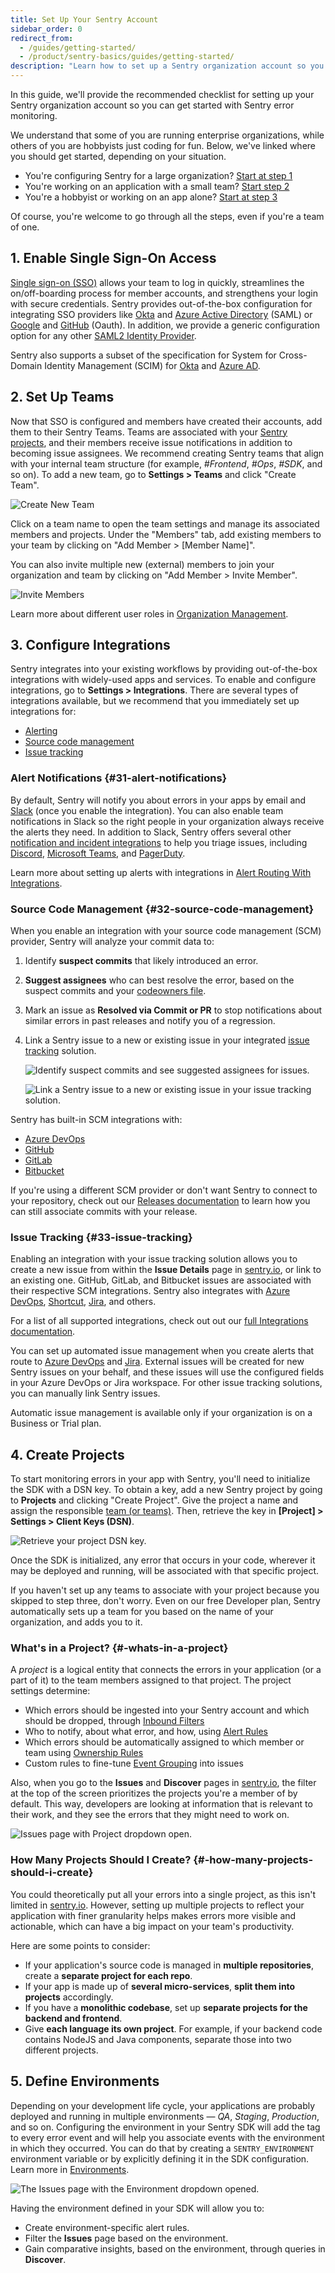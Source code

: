 ```yaml
---
title: Set Up Your Sentry Account
sidebar_order: 0
redirect_from:
  - /guides/getting-started/
  - /product/sentry-basics/guides/getting-started/
description: "Learn how to set up a Sentry organization account so you can start fixing errors right away."
---
```


In this guide, we'll provide the recommended checklist for setting up your Sentry organization account so you can get started with Sentry error monitoring.

We understand that some of you are running enterprise organizations, while others of you are hobbyists just coding for fun. Below, we've linked where you should get started, depending on your situation.

- You're configuring Sentry for a large organization? [Start at step 1](#1-enable-single-sign-on-access)
- You're working on an application with a small team? [Start step 2](#2-set-up-teams)
- You're a hobbyist or working on an app alone? [Start at step 3](#3-configure-integrations)

Of course, you're welcome to go through all the steps, even if you're a team of one.

## 1. Enable Single Sign-On Access

[Single sign-on (SSO)](/product/accounts/sso/) allows your team to log in quickly, streamlines the on/off-boarding process for member accounts, and strengthens your login with secure credentials. Sentry provides out-of-the-box configuration for integrating SSO providers like [Okta](/product/accounts/sso/#okta) and [Azure Active Directory](/product/accounts/sso/#azure-active-directory) (SAML) or [Google](/product/accounts/sso/#google-business-app) and [GitHub](/product/accounts/sso/#github-organizations) (Oauth). In addition, we provide a generic configuration option for any other [SAML2 Identity Provider](/product/accounts/sso/saml2/).

Sentry also supports a subset of the specification for System for Cross-Domain Identity Management (SCIM) for [Okta](/product/accounts/sso/okta-sso/okta-scim/) and [Azure AD](/product/accounts/sso/azure-sso/#scim-integration).

## 2. Set Up Teams

Now that SSO is configured and members have created their accounts, add them to their Sentry Teams. Teams are associated with your [Sentry projects](#4-create-projects), and their members receive issue notifications in addition to becoming issue assignees. We recommend creating Sentry teams that align with your internal team structure (for example, _#Frontend_, _#Ops_, _#SDK_, and so on). To add a new team, go to **Settings > Teams** and click "Create Team".

![Create New Team](team-settings.png)

Click on a team name to open the team settings and manage its associated members and projects.
Under the "Members" tab, add existing members to your team by clicking on "Add Member > [Member Name]".

You can also invite multiple new (external) members to join your organization and team by clicking on "Add Member > Invite Member".

![Invite Members](invite-members.png)

Learn more about different user roles in [Organization Management](/product/accounts/membership/).

## 3. Configure Integrations

Sentry integrates into your existing workflows by providing out-of-the-box integrations with widely-used apps and services. To enable and configure integrations, go to **Settings > Integrations**. There are several types of integrations available, but we recommend that you immediately set up integrations for:

- [Alerting](#31-alert-notifications)
- [Source code management](#32-source-code-management)
- [Issue tracking](#33-issue-tracking)

### Alert Notifications {#31-alert-notifications}

By default, Sentry will notify you about errors in your apps by email and [Slack](/product/integrations/notification-incidents/slack/) (once you enable the integration). You can also enable team notifications in Slack so the right people in your organization always receive the alerts they need. In addition to Slack, Sentry offers several other [notification and incident integrations](/product/integrations/notification-incidents/) to help you triage issues, including [Discord](/product/integrations/notification-incidents/discord/), [Microsoft Teams](/product/integrations/notification-incidents/msteams/), and [PagerDuty](/product/integrations/notification-incidents/pagerduty/). 

Learn more about setting up alerts with integrations in [Alert Routing With Integrations](/product/alerts/create-alerts/routing-alerts/).

### Source Code Management {#32-source-code-management}

When you enable an integration with your source code management (SCM) provider, Sentry will analyze your commit data to:

1. Identify **suspect commits** that likely introduced an error.
1. **Suggest assignees** who can best resolve the error, based on the suspect commits and your [codeowners file](/product/issues/issue-owners/#code-owners).
1. Mark an issue as **Resolved via Commit or PR** to stop notifications about similar errors in past releases and notify you of a regression.
1. Link a Sentry issue to a new or existing issue in your integrated [issue tracking](#33-issue-tracking) solution.

   ![Identify suspect commits and see suggested assignees for issues.](issue-integrations-01.png)

   ![Link a Sentry issue to a new or existing issue in your issue tracking solution.](issue-integrations-02.png)

Sentry has built-in SCM integrations with:

- [Azure DevOps](/product/integrations/source-code-mgmt/azure-devops/)
- [GitHub](/product/integrations/source-code-mgmt/github/)
- [GitLab](/product/integrations/source-code-mgmt/gitlab/)
- [Bitbucket](/product/integrations/source-code-mgmt/bitbucket/)

If you're using a different SCM provider or don't want Sentry to connect to your repository, check out our [Releases documentation](/product/releases/associate-commits/) to learn how you can still associate commits with your release.

### Issue Tracking {#33-issue-tracking}

Enabling an integration with your issue tracking solution allows you to create a new issue from within the **Issue Details** page in [sentry.io](https://sentry.io), or link to an existing one. GitHub, GitLab, and Bitbucket issues are associated with their respective SCM integrations. Sentry also integrates with [Azure DevOps](/product/integrations/source-code-mgmt/azure-devops/), [Shortcut](/product/integrations/issue-tracking/shortcut/), [Jira](/product/integrations/issue-tracking/jira/), and others.

For a list of all supported integrations, check out out our [full Integrations documentation](/product/integrations/).

You can set up automated issue management when you create alerts that route to [Azure DevOps](/product/integrations/source-code-mgmt/azure-devops/#automatically) and [Jira](/product/integrations/issue-tracking/jira/#automatically). External issues will be created for new Sentry issues on your behalf, and these issues will use the configured fields in your Azure DevOps or Jira workspace. For other issue tracking solutions, you can manually link Sentry issues.

<Note>

Automatic issue management is available only if your organization is on a Business or Trial plan.

</Note>

## 4. Create Projects

To start monitoring errors in your app with Sentry, you'll need to initialize the SDK with a DSN key. To obtain a key, add a new Sentry project by going to **Projects** and clicking "Create Project". Give the project a name and assign the responsible [team (or teams)](#2-set-up-teams). Then, retrieve the key in **[Project] > Settings > Client Keys (DSN)**.

![Retrieve your project DSN key.](project-dsn.png)

Once the SDK is initialized, any error that occurs in your code, wherever it may be deployed and running, will be associated with that specific project.

If you haven't set up any teams to associate with your project because you skipped to step three, don't worry. Even on our free Developer plan, Sentry automatically sets up a team for you based on the name of your organization, and adds you to it.

### What's in a Project? {#-whats-in-a-project}

A _project_ is a logical entity that connects the errors in your application (or a part of it) to the team members assigned to that project. The project settings determine:

- Which errors should be ingested into your Sentry account and which should be dropped, through [Inbound Filters](/product/accounts/quotas/#inbound-data-filters)
- Who to notify, about what error, and how, using [Alert Rules](/product/alerts/alert-types/)
- Which errors should be automatically assigned to which member or team using [Ownership Rules](/product/issues/ownership-rules/)
- Custom rules to fine-tune [Event Grouping](/product/data-management-settings/event-grouping/) into issues

Also, when you go to the **Issues** and **Discover** pages in [sentry.io](https://sentry.io), the filter at the top of the screen prioritizes the projects you're a member of by default. This way, developers are looking at information that is relevant to their work, and they see the errors that they might need to work on.

![Issues page with Project dropdown open.](issues-project-dropdown.png)

### How Many Projects Should I Create? {#-how-many-projects-should-i-create}

You could theoretically put all your errors into a single project, as this isn't limited in [sentry.io](https://sentry.io). However, setting up multiple projects to reflect your application with finer granularity helps makes errors more visible and actionable, which can have a big impact on your team's productivity.

Here are some points to consider:

- If your application's source code is managed in **multiple repositories**, create a **separate project for each repo**.
- If your app is made up of **several micro-services**, **split them into projects** accordingly.
- If you have a **monolithic codebase**, set up **separate projects for the backend and frontend**.
- Give **each language its own project**. For example, if your backend code contains NodeJS and Java components, separate those into two different projects.

## 5. Define Environments

Depending on your development life cycle, your applications are probably deployed and running in multiple environments — _QA_, _Staging_, _Production_, and so on. Configuring the environment in your Sentry SDK will add the tag to every error event and will help you associate events with the environment in which they occurred. You can do that by creating a `SENTRY_ENVIRONMENT` environment variable or by explicitly defining it in the SDK configuration. Learn more in [Environments](/platform-redirect/?next=/configuration/environments/).

![The Issues page with the Environment dropdown opened.](environment-dropdown.png)

Having the environment defined in your SDK will allow you to:

- Create environment-specific alert rules.
- Filter the **Issues** page based on the environment.
- Gain comparative insights, based on the environment, through queries in **Discover**.
